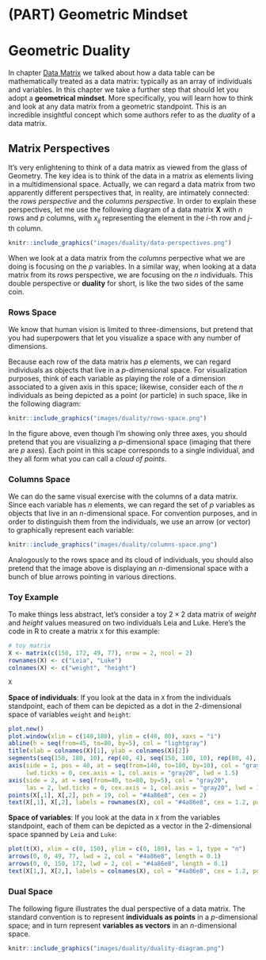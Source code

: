 # (PART) Geometric Mindset {-}

# Geometric Duality {#duality}

In chapter [Data Matrix](#data-matrix) we talked about how a data table can be mathematically treated as a data matrix: typically as an array of individuals and variables. In this chapter we take a further step that should let you adopt a __geometrical mindset__. More specifically, you will learn how to think and look at any data matrix from a geometric standpoint. This is an incredible insightful concept which some authors refer to as the _duality_ of a data matrix. 


## Matrix Perspectives

It's very enlightening to think of a data matrix as viewed from the glass of Geometry. The key idea is to think of the data in a matrix as elements living in a multidimensional space. Actually, we can regard a data matrix from two apparently different perspectives that, in reality, are  intimately connected: the _rows perspective_ and the _columns perspective_. In order to explain these perspectives, let me use the following diagram of a data matrix $\mathbf{X}$ with $n$ rows and $p$ columns, with $x_{ij}$ representing the element in the $i$-th row and $j$-th column.

```r
knitr::include_graphics("images/duality/data-perspectives.png")
```

When we look at a data matrix from the _columns_ perpective what we are doing is focusing on the $p$ variables. In a similar way, when looking at a data matrix from its _rows_ perspective, we are focusing on the $n$ individuals. This double perspective or __duality__ for short, is like the two sides of the same coin.


### Rows Space

We know that human vision is limited to three-dimensions, but pretend that you had superpowers that let you visualize a space with any number of dimensions. 

Because each row of the data matrix has $p$ elements, we can regard individuals as objects that live in a $p$-dimensional space. For visualization purposes, think of each variable as playing the role of a dimension associated to a given axis in this space; likewise, consider each of the $n$ individuals as being depicted as a point (or particle) in such space, like in the following diagram:

```r
knitr::include_graphics("images/duality/rows-space.png")
```

In the figure above, even though I'm showing only three axes, you should pretend that you are visualizing a $p$-dimensional space (imaging that there are $p$ axes). Each point in this scape corresponds to a single individual, and they all form what you can call a _cloud of points_.



### Columns Space

We can do the same visual exercise with the columns of a data matrix. Since each variable has $n$ elements, we can regard the set of $p$ variables as objects that live in an $n$-dimensional space. For convention purposes, and in order to distinguish them from the individuals, we use an arrow (or vector) to graphically represent each variable:

```r
knitr::include_graphics("images/duality/columns-space.png")
```

Analogously to the rows space and its cloud of individuals, you should also pretend that the image above is displaying an $n$-dimensional space with a bunch of blue arrows pointing in various directions.



### Toy Example

To make things less abstract, let's consider a toy $2 \times 2$ data matrix of _weight_ and _height_ values measured on two individuals Leia and Luke. Here's the code in R to create a matrix `X` for this example:

```r
# toy matrix
X <- matrix(c(150, 172, 49, 77), nrow = 2, ncol = 2)
rownames(X) <- c("Leia", "Luke")
colnames(X) <- c("weight", "height")

X
```

__Space of individuals__: If you look at the data in `X` from the individuals standpoint, each of them can be depicted as a dot in the 2-dimensional space of variables `weight` and `height`:

```r
plot.new()
plot.window(xlim = c(140,180), ylim = c(40, 80), xaxs = "i")
abline(h = seq(from=45, to=80, by=5), col = "lightgray")
title(xlab = colnames(X)[1], ylab = colnames(X)[2])
segments(seq(150, 180, 10), rep(40, 4), seq(150, 180, 10), rep(80, 4), col = "lightgray")
axis(side = 1, pos = 40, at = seq(from=140, to=180, by=10), col = "gray20",  
     lwd.ticks = 0, cex.axis = 1, col.axis = "gray20", lwd = 1.5) 
axis(side = 2, at = seq(from=40, to=80, by=5), col = "gray20",  
     las = 2, lwd.ticks = 0, cex.axis = 1, col.axis = "gray20", lwd = 1.5)
points(X[,1], X[,2], pch = 19, col = "#4a86e8", cex = 2)
text(X[,1], X[,2], labels = rownames(X), col = "#4a86e8", cex = 1.2, pos = 2)
```


__Space of variables__: If you look at the data in `X` from the variables standpoint, each of them can be depicted as a vector in the 2-dimensional space spanned by `Leia` and `Luke`:

```r
plot(t(X), xlim = c(0, 150), ylim = c(0, 180), las = 1, type = "n")
arrows(0, 0, 49, 77, lwd = 2, col = "#4a86e8", length = 0.1)
arrows(0, 0, 150, 172, lwd = 2, col = "#4a86e8", length = 0.1)
text(X[1,], X[2,], labels = colnames(X), col = "#4a86e8", cex = 1.2, pos = 2)
```


### Dual Space

The following figure illustrates the dual perspective of a data matrix. The standard convention is to represent __individuals as points__ in a $p$-dimensional space; and in turn represent __variables as vectors__ in an $n$-dimensional space.

```r
knitr::include_graphics("images/duality/duality-diagram.png")
```
